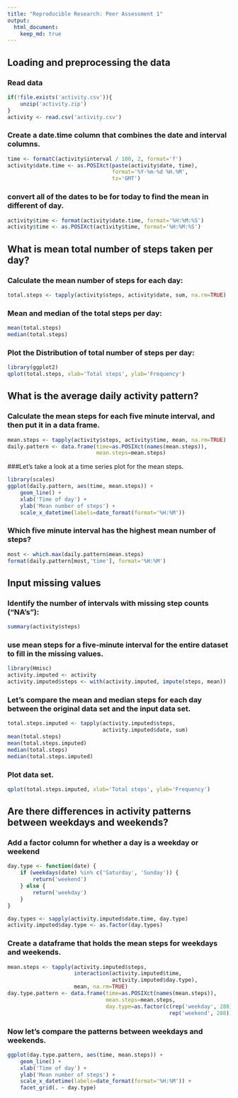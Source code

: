 ```yaml
---
title: "Reproducible Research: Peer Assessment 1"
output: 
  html_document:
    keep_md: true
---
```


## Loading and preprocessing the data

### Read data

```r
if(!file.exists('activity.csv')){
    unzip('activity.zip')
}
activity <- read.csv('activity.csv')
```

### Create a date.time column that combines the date and interval columns.

```r
time <- formatC(activity$interval / 100, 2, format='f')
activity$date.time <- as.POSIXct(paste(activity$date, time),
                                 format='%Y-%m-%d %H.%M',
                                 tz='GMT')
```

### convert all of the dates to be for today to find the mean in different of day.

```r
activity$time <- format(activity$date.time, format='%H:%M:%S')
activity$time <- as.POSIXct(activity$time, format='%H:%M:%S')
```



## What is mean total number of steps taken per day? 

### Calculate the mean number of steps for each day:

```r
total.steps <- tapply(activity$steps, activity$date, sum, na.rm=TRUE)
```

### Mean and median of the total steps per day:

```r
mean(total.steps)
median(total.steps)
```

### Plot the Distribution of total number of steps per day:

```r
library(ggplot2)
qplot(total.steps, xlab='Total steps', ylab='Frequency')
```



## What is the average daily activity pattern?

### Calculate the mean steps for each five minute interval, and then put it in a data frame.
```r
mean.steps <- tapply(activity$steps, activity$time, mean, na.rm=TRUE)
daily.pattern <- data.frame(time=as.POSIXct(names(mean.steps)),
                            mean.steps=mean.steps)
```

###Let's take a look at a time series plot for the mean steps.
```r
library(scales)
ggplot(daily.pattern, aes(time, mean.steps)) + 
    geom_line() +
    xlab('Time of day') +
    ylab('Mean number of steps') +
    scale_x_datetime(labels=date_format(format='%H:%M'))
```

### Which five minute interval has the highest mean number of steps?
```r
most <- which.max(daily.pattern$mean.steps)
format(daily.pattern[most,'time'], format='%H:%M')
```



## Input missing values

### Identify the number of intervals with missing step counts ("NA's"):

```r
summary(activity$steps)
```

### use mean steps for a five-minute interval for the entire dataset to fill in the missing values.
```r
library(Hmisc)
activity.imputed <- activity
activity.imputed$steps <- with(activity.imputed, impute(steps, mean))
```

### Let's compare the mean and median steps for each day between the original data set and the input data set.
```r
total.steps.imputed <- tapply(activity.imputed$steps, 
                              activity.imputed$date, sum)
mean(total.steps)
mean(total.steps.imputed)
median(total.steps)
median(total.steps.imputed)
```

### Plot data set.
```r
qplot(total.steps.imputed, xlab='Total steps', ylab='Frequency')
```


## Are there differences in activity patterns between weekdays and weekends?

### Add a factor column for whether a day is a weekday or weekend
```r
day.type <- function(date) {
    if (weekdays(date) %in% c('Saturday', 'Sunday')) {
        return('weekend')
    } else {
        return('weekday')
    }
}

day.types <- sapply(activity.imputed$date.time, day.type)
activity.imputed$day.type <- as.factor(day.types)
```

### Create a dataframe that holds the mean steps for weekdays and weekends.
```r
mean.steps <- tapply(activity.imputed$steps, 
                     interaction(activity.imputed$time,
                                 activity.imputed$day.type),
                     mean, na.rm=TRUE)
day.type.pattern <- data.frame(time=as.POSIXct(names(mean.steps)),
                               mean.steps=mean.steps,
                               day.type=as.factor(c(rep('weekday', 288),
                                                   rep('weekend', 288))))
```

### Now let's compare the patterns between weekdays and weekends.
```r
ggplot(day.type.pattern, aes(time, mean.steps)) + 
    geom_line() +
    xlab('Time of day') +
    ylab('Mean number of steps') +
    scale_x_datetime(labels=date_format(format='%H:%M')) +
    facet_grid(. ~ day.type)
```
